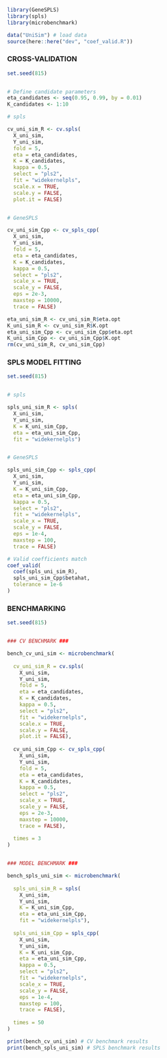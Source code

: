 
```r
library(GeneSPLS)
library(spls)
library(microbenchmark)

data("UniSim") # load data
source(here::here("dev", "coef_valid.R"))
```


### CROSS-VALIDATION

```r
set.seed(815)


# Define candidate parameters
eta_candidates <- seq(0.95, 0.99, by = 0.01)
K_candidates <- 1:10

# spls

cv_uni_sim_R <- cv.spls(
  X_uni_sim,
  Y_uni_sim,
  fold = 5,
  eta = eta_candidates,
  K = K_candidates,
  kappa = 0.5,
  select = "pls2",
  fit = "widekernelpls",
  scale.x = TRUE,
  scale.y = FALSE,
  plot.it = FALSE)


# GeneSPLS

cv_uni_sim_Cpp <- cv_spls_cpp(
  X_uni_sim,
  Y_uni_sim,
  fold = 5,
  eta = eta_candidates,
  K = K_candidates,
  kappa = 0.5,
  select = "pls2",
  scale_x = TRUE,
  scale_y = FALSE,
  eps = 2e-3,
  maxstep = 10000,
  trace = FALSE)

eta_uni_sim_R <- cv_uni_sim_R$eta.opt
K_uni_sim_R <- cv_uni_sim_R$K.opt
eta_uni_sim_Cpp <- cv_uni_sim_Cpp$eta.opt
K_uni_sim_Cpp <- cv_uni_sim_Cpp$K.opt
rm(cv_uni_sim_R, cv_uni_sim_Cpp)
```


### SPLS MODEL FITTING

```r
set.seed(815)


# spls

spls_uni_sim_R <- spls(
  X_uni_sim,
  Y_uni_sim,
  K = K_uni_sim_Cpp,
  eta = eta_uni_sim_Cpp,
  fit = "widekernelpls")


# GeneSPLS

spls_uni_sim_Cpp <- spls_cpp(
  X_uni_sim,
  Y_uni_sim,
  K = K_uni_sim_Cpp,
  eta = eta_uni_sim_Cpp,
  kappa = 0.5,
  select = "pls2",
  fit = "widekernelpls",
  scale_x = TRUE,
  scale_y = FALSE,
  eps = 1e-4,
  maxstep = 100,
  trace = FALSE)

# Valid coefficients match
coef_valid(
  coef(spls_uni_sim_R),
  spls_uni_sim_Cpp$betahat,
  tolerance = 1e-6
)
```


### BENCHMARKING

```r
set.seed(815)


### CV BENCHMARK ###

bench_cv_uni_sim <- microbenchmark(
  
  cv_uni_sim_R = cv.spls(
    X_uni_sim,
    Y_uni_sim,
    fold = 5,
    eta = eta_candidates,
    K = K_candidates,
    kappa = 0.5,
    select = "pls2",
    fit = "widekernelpls",
    scale.x = TRUE,
    scale.y = FALSE,
    plot.it = FALSE),
  
  cv_uni_sim_Cpp <- cv_spls_cpp(
    X_uni_sim,
    Y_uni_sim,
    fold = 5,
    eta = eta_candidates,
    K = K_candidates,
    kappa = 0.5,
    select = "pls2",
    scale_x = TRUE,
    scale_y = FALSE,
    eps = 2e-3,
    maxstep = 10000,
    trace = FALSE),
  
  times = 3
)


### MODEL BENCHMARK ###

bench_spls_uni_sim <- microbenchmark(
  
  spls_uni_sim_R = spls(
    X_uni_sim,
    Y_uni_sim,
    K = K_uni_sim_Cpp,
    eta = eta_uni_sim_Cpp,
    fit = "widekernelpls"),
  
  spls_uni_sim_Cpp = spls_cpp(
    X_uni_sim,
    Y_uni_sim,
    K = K_uni_sim_Cpp,
    eta = eta_uni_sim_Cpp,
    kappa = 0.5,
    select = "pls2",
    fit = "widekernelpls",
    scale_x = TRUE,
    scale_y = FALSE,
    eps = 1e-4,
    maxstep = 100,
    trace = FALSE),
  
  times = 50
)

print(bench_cv_uni_sim) # CV benchmark results
print(bench_spls_uni_sim) # SPLS benchmark results
```
